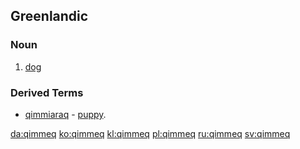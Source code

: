 ==Greenlandic==
===Noun===
{{infl|kl|noun|pl|qimmit}}
# [[dog]]

===Derived Terms===
* [[qimmiaraq]] - [[puppy]].

[[da:qimmeq]]
[[ko:qimmeq]]
[[kl:qimmeq]]
[[pl:qimmeq]]
[[ru:qimmeq]]
[[sv:qimmeq]]